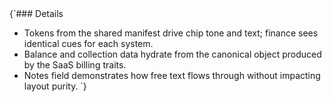 
<Meta of={InvoiceDetailStories} />

<Canvas>
  <Story of={InvoiceDetailStories.FinanceDossier} />
</Canvas>

<Markdown>
{`### Details

- Tokens from the shared manifest drive chip tone and text; finance sees identical cues for each system.
- Balance and collection data hydrate from the canonical object produced by the SaaS billing traits.
- Notes field demonstrates how free text flows through without impacting layout purity.
`}
</Markdown>
